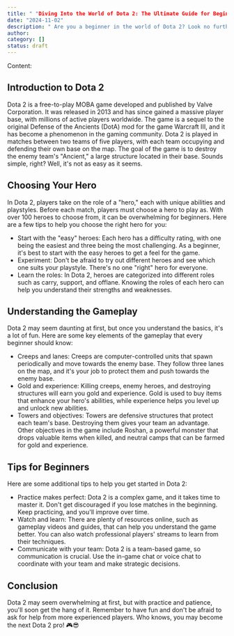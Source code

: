 ```yaml
---
title: " "Diving Into the World of Dota 2: The Ultimate Guide for Beginners""
date: "2024-11-02"
description: " Are you a beginner in the world of Dota 2? Look no further! This blog post will serve as your ultimate guide to understanding and playing one of the most popular multiplayer online battle arena (MOBA) games in the world."
author: 
category: []
status: draft
---
```


Content:
## Introduction to Dota 2 
Dota 2 is a free-to-play MOBA game developed and published by Valve Corporation. It was released in 2013 and has since gained a massive player base, with millions of active players worldwide. The game is a sequel to the original Defense of the Ancients (DotA) mod for the game Warcraft III, and it has become a phenomenon in the gaming community.
Dota 2 is played in matches between two teams of five players, with each team occupying and defending their own base on the map. The goal of the game is to destroy the enemy team's "Ancient," a large structure located in their base. Sounds simple, right? Well, it's not as easy as it seems.
## Choosing Your Hero 
In Dota 2, players take on the role of a "hero," each with unique abilities and playstyles. Before each match, players must choose a hero to play as. With over 100 heroes to choose from, it can be overwhelming for beginners. Here are a few tips to help you choose the right hero for you:
- Start with the "easy" heroes: Each hero has a difficulty rating, with one being the easiest and three being the most challenging. As a beginner, it's best to start with the easy heroes to get a feel for the game.
- Experiment: Don't be afraid to try out different heroes and see which one suits your playstyle. There's no one "right" hero for everyone.
- Learn the roles: In Dota 2, heroes are categorized into different roles such as carry, support, and offlane. Knowing the roles of each hero can help you understand their strengths and weaknesses.
## Understanding the Gameplay 
Dota 2 may seem daunting at first, but once you understand the basics, it's a lot of fun. Here are some key elements of the gameplay that every beginner should know:
- Creeps and lanes: Creeps are computer-controlled units that spawn periodically and move towards the enemy base. They follow three lanes on the map, and it's your job to protect them and push towards the enemy base.
- Gold and experience: Killing creeps, enemy heroes, and destroying structures will earn you gold and experience. Gold is used to buy items that enhance your hero's abilities, while experience helps you level up and unlock new abilities.
- Towers and objectives: Towers are defensive structures that protect each team's base. Destroying them gives your team an advantage. Other objectives in the game include Roshan, a powerful monster that drops valuable items when killed, and neutral camps that can be farmed for gold and experience.
## Tips for Beginners 
Here are some additional tips to help you get started in Dota 2:
- Practice makes perfect: Dota 2 is a complex game, and it takes time to master it. Don't get discouraged if you lose matches in the beginning. Keep practicing, and you'll improve over time.
- Watch and learn: There are plenty of resources online, such as gameplay videos and guides, that can help you understand the game better. You can also watch professional players' streams to learn from their techniques.
- Communicate with your team: Dota 2 is a team-based game, so communication is crucial. Use the in-game chat or voice chat to coordinate with your team and make strategic decisions.
## Conclusion 
Dota 2 may seem overwhelming at first, but with practice and patience, you'll soon get the hang of it. Remember to have fun and don't be afraid to ask for help from more experienced players. Who knows, you may become the next Dota 2 pro! 🎮😎